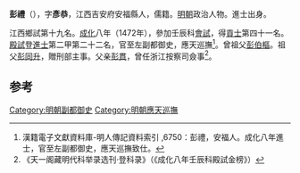 '''彭禮'''（{{bd|1443年||？}}），字'''彥恭'''，江西吉安府安福縣人，儒籍。[[明朝|明朝]]政治人物。進士出身。

江西鄉試第十九名。[[成化|成化]]八年（1472年），參加壬辰科[[會試|會試]]，得[[貢士|貢士]]第四十一名。[[殿試|殿試]]登[[進士|進士]]第二甲第二十二名，官至左副都御史，應天巡撫<ref>漢籍電子文獻資料庫-明人傳記資料索引 ,6750：彭禮，安福人。成化八年進士，官至左副都御史，應天巡撫致仕。</ref>。曾祖父[[彭伯樞|彭伯樞]]。祖父[[彭同升|彭同升]]，贈刑部主事。父亲[[彭貫|彭貫]]，曾任浙江按察司僉事<ref>《天一阁藏明代科举录选刊·登科录》（《成化八年壬辰科殿試金榜》）</ref>。

==参考==
{{reflist}}
{{明朝人物小作品}}
{{成化八年壬辰科殿試金榜}}
[[Category:明朝副都御史|Category:明朝副都御史]]
[[Category:明朝應天巡撫|Category:明朝應天巡撫]]